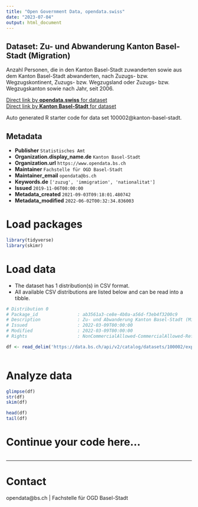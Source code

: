 ```yaml
---
title: "Open Government Data, opendata.swiss"
date: "2023-07-04"
output: html_document
---
```


## Dataset: Zu- und Abwanderung Kanton Basel-Stadt (Migration)

Anzahl Personen, die in den Kanton Basel-Stadt zuwanderten sowie aus dem Kanton Basel-Stadt abwanderten, nach Zuzugs- bzw. Wegzugskontinent, Zuzugs- bzw. Wegzugsland oder Zuzugs- bzw. Wegzugskanton sowie nach Jahr, seit 2006.

[Direct link by **opendata.swiss** for dataset](https://opendata.swiss/de/dataset/zu-und-abwanderung-kanton-basel-stadt-migration)<br>
[Direct link by **Kanton Basel-Stadt** for dataset](https://data.bs.ch/explore/dataset/100002/)

Auto generated R starter code for data set 100002@kanton-basel-stadt.

## Metadata

- **Publisher** `Statistisches Amt`
- **Organization.display_name.de** `Kanton Basel-Stadt`
- **Organization.url** `https://www.opendata.bs.ch`
- **Maintainer** `Fachstelle für OGD Basel-Stadt`
- **Maintainer_email** `opendata@bs.ch`
- **Keywords.de** `['zuzug', 'immigration', 'nationalitat']`
- **Issued** `2019-11-06T00:00:00`
- **Metadata_created** `2021-09-03T09:18:01.480742`
- **Metadata_modified** `2022-06-02T00:32:34.836003`


# Load packages

```r

library(tidyverse)
library(skimr)

```

# Load data

-   The dataset has 1 distribution(s) in CSV format.
-   All available CSV distributions are listed below and can be read into a tibble.

```r

# Distribution 0
# Package_id               : ab3561a3-ce8e-4b0a-a56d-f3eb4f3200c9
# Description              : Zu- und Abwanderung Kanton Basel-Stadt (Migration) (csv)
# Issued                   : 2022-03-09T00:00:00
# Modified                 : 2022-03-09T00:00:00
# Rights                   : NonCommercialAllowed-CommercialAllowed-ReferenceRequired

df <- read_delim('https://data.bs.ch/api/v2/catalog/datasets/100002/exports/csv')



```

# Analyze data

```r

glimpse(df)
str(df)
skim(df)

head(df)
tail(df)

```

# Continue your code here...

```r

```

------------------------------------------------------------------------

# Contact

opendata@bs.ch | Fachstelle für OGD Basel-Stadt
